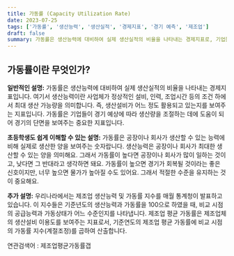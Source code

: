 ```yaml
---
title: 가동률 (Capacity Utilization Rate)
date: 2023-07-25
tags: ['가동률', '생산능력', '생산실적', '경제지표', '경기 예측', '제조업']
draft: false
summary: 가동률은 생산능력에 대비하여 실제 생산실적의 비율을 나타내는 경제지표로, 기업들이 경기 예상에 따라 생산량을 조절하는 데에 도움이 되어 경기의 단면을 보여주는 중요한 지표입니다. 이 글은 가동률에 대한 일반적인 설명과 초등학생도 쉽게 이해할 수 있는 설명을 제공합니다. 우리나라에서는 제조업 생산능력 및 가동률 지수를 매월 통계청이 발표하고 있으며, 이를 통해 기준년도와 비교하여 제조업체의 생산설비 이용도를 파악할 수 있습니다.
---
```


## 가동률이란 무엇인가?

**일반적인 설명:**
가동률은 생산능력에 대비하여 실제 생산실적의 비율을 나타내는 경제지표입니다. 여기서 생산능력이란 사업체가 정상적인 설비, 인력, 조업시간 등의 조건 하에서 최대 생산 가능량을 의미합니다. 즉, 생산설비가 어느 정도 활용되고 있는지를 보여주는 지표입니다. 가동률은 기업들이 경기 예상에 따라 생산량을 조절하는 데에 도움이 되어 경기의 단면을 보여주는 중요한 지표입니다.

**초등학생도 쉽게 이해할 수 있는 설명:**
가동률은 공장이나 회사가 생산할 수 있는 능력에 비해 실제로 생산한 양을 보여주는 숫자랍니다. 생산능력은 공장이나 회사가 최대한 생산할 수 있는 양을 의미해요. 그래서 가동률이 높다면 공장이나 회사가 많이 일하는 것이고, 낮다면 그 반대라고 생각하면 돼요. 가동률이 높으면 경기가 회복될 것이라는 좋은 신호이지만, 너무 높으면 물가가 높아질 수도 있어요. 그래서 적절한 수준을 유지하는 것이 중요해요.

**추가 설명:**
우리나라에서는 제조업 생산능력 및 가동률 지수를 매월 통계청이 발표하고 있습니다. 이 지수들은 기준년도의 생산능력과 가동률을 100으로 하였을 때, 비교 시점의 공급능력과 가동상태가 어느 수준인지를 나타냅니다. 제조업 평균 가동률은 제조업체의 생산설비 이용도를 보여주는 지표로서, 기준연도의 제조업 평균 가동률에 비교 시점의 가동률 지수(계절조정)를 곱하여 산출합니다.

연관검색어 : 제조업평균가동률갭